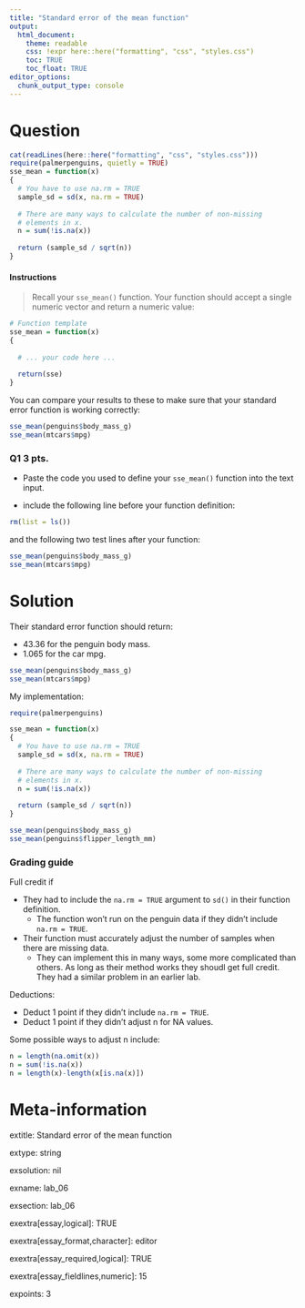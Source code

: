 ```yaml
---
title: "Standard error of the mean function"
output:  
  html_document:
    theme: readable
    css: !expr here::here("formatting", "css", "styles.css")
    toc: TRUE
    toc_float: TRUE
editor_options: 
  chunk_output_type: console
---
```



Question
========

```r

cat(readLines(here::here("formatting", "css", "styles.css")))
require(palmerpenguins, quietly = TRUE)
sse_mean = function(x) 
{
  # You have to use na.rm = TRUE
  sample_sd = sd(x, na.rm = TRUE)
  
  # There are many ways to calculate the number of non-missing
  # elements in x.
  n = sum(!is.na(x))
  
  return (sample_sd / sqrt(n))
}
```



<div class="instructionsborder">

#### Instructions

> Recall your `sse_mean()` function. Your function should accept a single numeric vector and return a numeric value:


```r
# Function template
sse_mean = function(x)
{
  
  # ... your code here ...
  
  return(sse)  
}
```

You can compare your results to these to make sure that your standard error
function is working correctly:

```r
sse_mean(penguins$body_mass_g)
sse_mean(mtcars$mpg)
```

</div>


<div class="questionborder">

### Q1 3 pts.

- Paste the code you used to define your `sse_mean()` function into the text input.

- include the following line before your function definition:

```r
rm(list = ls())
```

and the following two test lines after your function:

```r
sse_mean(penguins$body_mass_g)
sse_mean(mtcars$mpg)
```


</div>



Solution
========

Their standard error function should return:

- 43.36 for the penguin body mass.
- 1.065 for the car mpg.




```r
sse_mean(penguins$body_mass_g)
sse_mean(mtcars$mpg)
```

My implementation:




```r
require(palmerpenguins)

sse_mean = function(x) 
{
  # You have to use na.rm = TRUE
  sample_sd = sd(x, na.rm = TRUE)
  
  # There are many ways to calculate the number of non-missing
  # elements in x.
  n = sum(!is.na(x))
  
  return (sample_sd / sqrt(n))
}

sse_mean(penguins$body_mass_g)
sse_mean(penguins$flipper_length_mm)

```


### Grading guide

Full credit if

- They had to include the `na.rm = TRUE` argument to `sd()` in their function definition.
  - The function won't run on the penguin data if they didn't include `na.rm = TRUE`.
- Their function must accurately adjust the number of samples when there are missing data.
  - They can implement this in many ways, some more complicated than others.  As long as their method works they shoudl get full credit.  They had a similar problem in an earlier lab.

Deductions:

- Deduct 1 point if they didn't include `na.rm = TRUE`.
- Deduct 1 point if they didn't adjust n for NA values.


Some possible ways to adjust n include:

```r
n = length(na.omit(x))
n = sum(!is.na(x))
n = length(x)-length(x[is.na(x)])

```



Meta-information
================
extitle: Standard error of the mean function

extype: string

exsolution: nil

exname: lab_06

exsection: lab_06

exextra[essay,logical]: TRUE

exextra[essay_format,character]: editor

exextra[essay_required,logical]: TRUE

exextra[essay_fieldlines,numeric]: 15

expoints: 3



